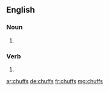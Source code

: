 ==English==

===Noun===
{{head|en|plural}}

# {{plural of|chuff|lang=en}}

===Verb===
{{head|en|verb form}}

# {{en-third-person singular of|chuff}}

[[ar:chuffs]]
[[de:chuffs]]
[[fr:chuffs]]
[[mg:chuffs]]